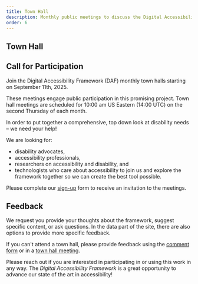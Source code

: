 ```yaml
---
title: Town Hall
description: Monthly public meetings to discuss the Digital Accessibility Framework
order: 6
---
```


<Section>

# Town Hall

## Call for Participation

Join the Digital Accessibility Framework (DAF) monthly town halls starting on September 11th, 2025. 

These meetings engage public participation in this promising project.  Town hall meetings are scheduled for 10:00 am US Eastern (14:00 UTC) on the second Thursday of each month.  

In order to put together a comprehensive, top down look at disability needs – we need your help!  

We are looking for:
- disability advocates,
- accessibility professionals, 
- researchers on accessibility and disability, and 
- technologists who care about accessibility 
to join us and explore the framework together so we can create the best tool possible. 

Please complete our [sign-up](https://forms.gle/gnPZYH8gKDui58jv9) form to receive an invitation to the meetings.

</Section>

<Section>

## Feedback

We request you provide your thoughts about the framework, suggest specific content, or ask questions. In the data part of the site, there are also options to provide more specific feedback. 

If you can't attend a town hall, please provide feedback using the [comment form](https://docs.google.com/forms/d/e/1FAIpQLSe1VjhbdUUnh2BIBTfdVlU0AayQi-cM8Ors3ALU8OYohj8bOQ/viewform?usp=header) or in a [town hall meeting](https://accessiblecommunity.org/daf/town-hall/). 


Please reach out if you are interested in participating in or using this work in any way. The _Digital Accessibility Framework_ is a great opportunity to advance our state of the art in accessibility!

</Section>